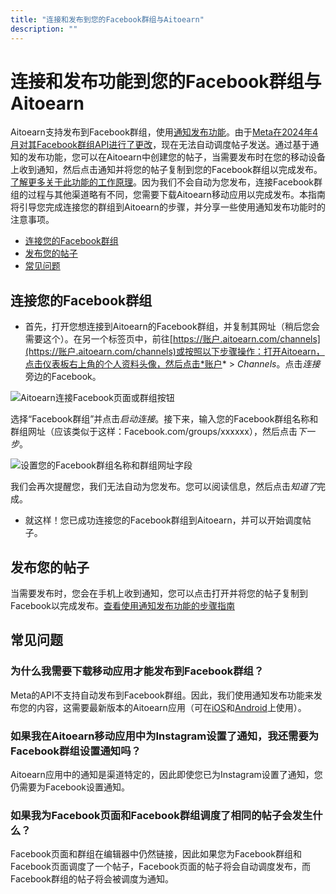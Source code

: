 ```yaml
---
title: "连接和发布到您的Facebook群组与Aitoearn"
description: ""
---
```


# 连接和发布功能到您的Facebook群组与Aitoearn

Aitoearn支持发布到Facebook群组，使用[通知发布功能](https://支持.aitoearn.com//支持.aitoearn.com/article/658-using-notification-发布功能)。由于[Meta在2024年4月对其Facebook群组API进行了更改](https://developers.Facebook.com/docs/graph-API/changelog/version19.0)，现在无法自动调度帖子发送。通过基于通知的发布功能，您可以在Aitoearn中创建您的帖子，当需要发布时在您的移动设备上收到通知，然后点击通知并将您的帖子复制到您的Facebook群组以完成发布。[了解更多关于此功能的工作原理](https://支持.aitoearn.com//支持.aitoearn.com/article/658-using-Instagram-reminders)。因为我们不会自动为您发布，连接Facebook群组的过程与其他渠道略有不同，您需要下载Aitoearn移动应用以完成发布。本指南将引导您完成连接您的群组到Aitoearn的步骤，并分享一些使用通知发布功能时的注意事项。

- [连接您的Facebook群组](#连接您的-Facebook-Group-6hToH)
- [发布您的帖子](#发布功能-您的-帖子-Hr-tT)
- [常见问题](#FAQ-ag9wn)

## 连接您的Facebook群组

- 首先，打开您想连接到Aitoearn的Facebook群组，并复制其网址（稍后您会需要这个）。在另一个标签页中，前往[https://账户.aitoearn.com/channels](https://账户.aitoearn.com/channels)或按照以下步骤操作：打开Aitoearn，点击仪表板右上角的个人资料头像，然后点击*账户* > *Channels*。点击*连接*旁边的Facebook。

![Aitoearn连接Facebook页面或群组按钮](//d33v4339jhl8k0.cloudfront.net/docs/assets/64cb6cf86d4a3e191f237e66/图片s/67e2d1670667114ad3f025cb/文件-4GG51qdEZ4.jpg)

选择“Facebook群组”并点击*启动连接*。接下来，输入您的Facebook群组名称和群组网址（应该类似于这样：Facebook.com/groups/xxxxxx），然后点击*下一步*。

![设置您的Facebook群组名称和群组网址字段](//d33v4339jhl8k0.cloudfront.net/docs/assets/64cb6cf86d4a3e191f237e66/图片s/662144b4b7e8fb2dd0e7c936/文件-uwXMhsIzb2.jpg)

我们会再次提醒您，我们无法自动为您发布。您可以阅读信息，然后点击*知道了*完成。

- 就这样！您已成功连接您的Facebook群组到Aitoearn，并可以开始调度帖子。

## 发布您的帖子

当需要发布时，您会在手机上收到通知，您可以点击打开并将您的帖子复制到Facebook以完成发布。[查看使用通知发布功能的步骤指南](https://支持.aitoearn.com//支持.aitoearn.com/article/658-using-Instagram-reminders#h_01H3WQW1WRMT8XGVRAYAA4PDD9)

## 常见问题

### 为什么我需要下载移动应用才能发布到Facebook群组？

Meta的API不支持自动发布到Facebook群组。因此，我们使用通知发布功能来发布您的内容，这需要最新版本的Aitoearn应用（可在[iOS](https://应用s.应用le.com/us/应用/aitoearn-计划-调度-帖子/id490474324)和[Android](https://play.google.com/store/应用s/details?id=org.aitoearn.android)上使用）。

### 如果我在Aitoearn移动应用中为Instagram设置了通知，我还需要为Facebook群组设置通知吗？

Aitoearn应用中的通知是渠道特定的，因此即使您已为Instagram设置了通知，您仍需要为Facebook设置通知。

### 如果我为Facebook页面和Facebook群组调度了相同的帖子会发生什么？

Facebook页面和群组在编辑器中仍然链接，因此如果您为Facebook群组和Facebook页面调度了一个帖子，Facebook页面的帖子将会自动调度发布，而Facebook群组的帖子将会被调度为通知。
